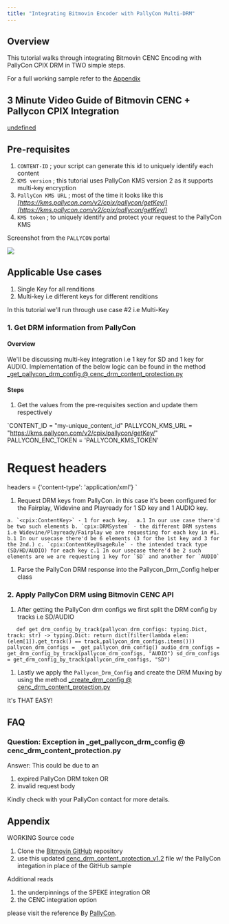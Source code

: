 ```yaml
---
title: "Integrating Bitmovin Encoder with PallyCon Multi-DRM"
---
```


## Overview

This tutorial walks through integrating Bitmovin CENC Encoding with PallyCon CPIX DRM in TWO simple steps.

For a full working sample refer to the [Appendix](/encoding/docs/integrating-bitmovin-encoder-with-pallycon-multi-drm#appendix)

## 3 Minute Video Guide of Bitmovin CENC + Pallycon CPIX Integration

[undefined](https://streams.bitmovin.com/cgrurfckk3f5o48157hg/embed "streams.bitmovin.com") 

## Pre-requisites

1. `CONTENT-ID` ; your script can generate this id to uniquely identify each content
2. `KMS version` ; this tutorial uses PallyCon KMS version 2 as it supports multi-key encryption
3. `PallyCon KMS URL` ; most of the time it looks like this _[https://kms.pallycon.com/v2/cpix/pallycon/getKey/](https://kms.pallycon.com/v2/cpix/pallycon/getKey/)_
4. `KMS token` ; to uniquely identify and protect your request to the PallyCon KMS

Screenshot from the `PALLYCON` portal

![](/images/encoding/docs/bd4e9d4-image.png)

## Applicable Use cases

1. Single Key for all renditions
2. Multi-key i.e different keys for different renditions

In this tutorial we'll run through use case #2 i.e Multi-Key

### 1\. Get DRM information from PallyCon

#### Overview

We'll be discussing multi-key integration i.e 1 key for SD and 1 key for AUDIO. Implementation of the below logic can be found in the method [\_get\_pallycon\_drm\_config @ cenc\_drm\_content\_protection.py](https://assets.ctfassets.net/blfijbdi3ei3/58OoJ5My9xDyfaGIkpOHIX/dcffcd842561f340899a5e8982d5513f/cenc%5Fdrm%5Fcontent%5Fprotection.py)

#### Steps

1. Get the values from the pre-requisites section and update them respectively

`CONTENT_ID = "my-unique_content_id"
PALLYCON_KMS_URL = "https://kms.pallycon.com/v2/cpix/pallycon/getKey/"
PALLYCON_ENC_TOKEN = 'PALLYCON_KMS_TOKEN'
# Request headers
headers = {'content-type': 'application/xml'}
`

1. Request DRM keys from PallyCon. in this case it's been configured for the Fairplay, Widevine and Playready for 1 SD key and 1 AUDIO key.

`` a. `<cpix:ContentKey>` - 1 for each key. 
    a.1 In our use case there'd be two such elements
  b. `cpix:DRMSystem` - the different DRM systems i.e Widevine/Playready/Fairplay we are requesting for each key in #1. 
    b.1 In our usecase there'd be 6 elements (3 for the 1st key and 3 for the 2nd.)
  c. `cpix:ContentKeyUsageRule` - the intended track type (SD/HD/AUDIO) for each key
    c.1 In our usecase there'd be 2 such elements are we are requesting 1 key for `SD` and another for `AUDIO`
 ``

1. Parse the PallyCon DRM response into the Pallycon\_Drm\_Config helper class

### 2\. Apply PallyCon DRM using Bitmovin CENC API

1. After getting the PallyCon drm configs we first split the DRM config by tracks i.e SD/AUDIO

`    def get_drm_config_by_track(pallycon_drm_configs: typing.Dict, track: str) -> typing.Dict:
        return dict(filter(lambda elem: (elem[1]).get_track() == track,pallycon_drm_configs.items()))
    pallycon_drm_configs = _get_pallycon_drm_config()
    audio_drm_configs = get_drm_config_by_track(pallycon_drm_configs, "AUDIO")
    sd_drm_configs = get_drm_config_by_track(pallycon_drm_configs, "SD")
`

1. Lastly we apply the `Pallycon_Drm_Config` and create the DRM Muxing by using the method [\_create\_drm\_config @ cenc\_drm\_content\_protection.py](https://assets.ctfassets.net/blfijbdi3ei3/58OoJ5My9xDyfaGIkpOHIX/dcffcd842561f340899a5e8982d5513f/cenc%5Fdrm%5Fcontent%5Fprotection.py)

It's THAT EASY!

## FAQ

### Question: Exception in \_get\_pallycon\_drm\_config @ cenc\_drm\_content\_protection.py

Answer: This could be due to an

1. expired PallyCon DRM token OR
2. invalid request body

Kindly check with your PallyCon contact for more details.

## Appendix

WORKING Source code

1. Clone the [Bitmovin GitHub](https://github.com/bitmovin/bitmovin-api-sdk-examples/blob/main/python/src/cenc%5Fdrm%5Fcontent%5Fprotection.py) repository
2. use this updated [cenc\_drm\_content\_protection\_v1.2](https://assets.ctfassets.net/blfijbdi3ei3/3t5XZqkr5eOPKV9jLO6MzV/b3a17b43140b4170a9ed0808fa340441/cenc%5Fdrm%5Fcontent%5Fprotection%5Fv1.2.py) file w/ the PallyCon integation in place of the GitHub sample

Additional reads

1. the underpinnings of the SPEKE integration OR
2. the CENC integration option

please visit the reference By [PallyCon](https://pallycon.com/docs/en/multidrm/packaging/bitmovin-encoder-guide/).